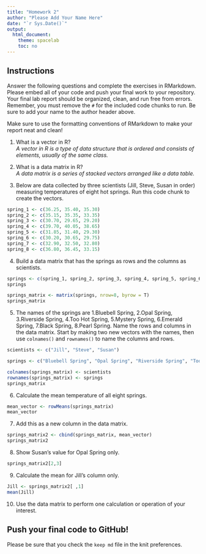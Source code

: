 ```yaml
---
title: "Homework 2"
author: "Please Add Your Name Here"
date: "`r Sys.Date()`"
output:
  html_document:
    theme: spacelab
    toc: no
---
```


## Instructions
Answer the following questions and complete the exercises in RMarkdown. Please embed all of your code and push your final work to your repository. Your final lab report should be organized, clean, and run free from errors. Remember, you must remove the `#` for the included code chunks to run. Be sure to add your name to the author header above.  

Make sure to use the formatting conventions of RMarkdown to make your report neat and clean!  

1. What is a vector in R?  
_A vector in R is a type of data structure that is ordered and consists of elements, usually of the same class._  

2. What is a data matrix in R?  
_A data matrix is a series of stacked vectors arranged like a data table._  

3. Below are data collected by three scientists (Jill, Steve, Susan in order) measuring temperatures of eight hot springs. Run this code chunk to create the vectors.  
```r
spring_1 <- c(36.25, 35.40, 35.30)
spring_2 <- c(35.15, 35.35, 33.35)
spring_3 <- c(30.70, 29.65, 29.20)
spring_4 <- c(39.70, 40.05, 38.65)
spring_5 <- c(31.85, 31.40, 29.30)
spring_6 <- c(30.20, 30.65, 29.75)
spring_7 <- c(32.90, 32.50, 32.80)
spring_8 <- c(36.80, 36.45, 33.15)
```

4. Build a data matrix that has the springs as rows and the columns as scientists.  
```r
springs <- c(spring_1, spring_2, spring_3, spring_4, spring_5, spring_6, spring_7, spring_8)
springs
```

```r
springs_matrix <- matrix(springs, nrow=8, byrow = T)
springs_matrix
```

5. The names of the springs are 1.Bluebell Spring, 2.Opal Spring, 3.Riverside Spring, 4.Too Hot Spring, 5.Mystery Spring, 6.Emerald Spring, 7.Black Spring, 8.Pearl Spring. Name the rows and columns in the data matrix. Start by making two new vectors with the names, then use `colnames()` and `rownames()` to name the columns and rows.
```r
scientists <- c("Jill", "Steve", "Susan")
```

```r
springs <- c("Bluebell Spring", "Opal Spring", "Riverside Spring", "Too Hot Spring", "Mystery Spring", "Emerald Spring", "Black Spring", "Pearl Spring")
```

```r
colnames(springs_matrix) <- scientists
rownames(springs_matrix) <- springs
springs_matrix
```

6. Calculate the mean temperature of all eight springs.
```r
mean_vector <- rowMeans(springs_matrix)
mean_vector
```

7. Add this as a new column in the data matrix.  
```r
springs_matrix2 <- cbind(springs_matrix, mean_vector)
springs_matrix2
```

8. Show Susan's value for Opal Spring only.
```r
springs_matrix2[2,3]
```

9. Calculate the mean for Jill's column only.  
```r
Jill <- springs_matrix2[ ,1]
mean(Jill)
```

10. Use the data matrix to perform one calculation or operation of your interest.

## Push your final code to GitHub!
Please be sure that you check the `keep md` file in the knit preferences.  